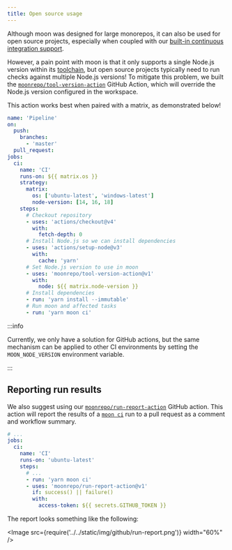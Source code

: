 ```yaml
---
title: Open source usage
---
```



Although moon was designed for large monorepos, it can also be used for open source projects,
especially when coupled with our [built-in continuous integration support](./ci).

However, a pain point with moon is that it only supports a single Node.js version within its
[toolchain](../concepts/toolchain), but open source projects typically need to run checks against
multiple Node.js versions! To mitigate this problem, we built the
[`moonrepo/tool-version-action`](https://github.com/moonrepo/tool-version-action) GitHub Action,
which will override the Node.js version configured in the workspace.

This action works best when paired with a matrix, as demonstrated below!

```yaml title=".github/workflows/ci.yml"
name: 'Pipeline'
on:
  push:
    branches:
      - 'master'
  pull_request:
jobs:
  ci:
    name: 'CI'
    runs-on: ${{ matrix.os }}
    strategy:
      matrix:
        os: ['ubuntu-latest', 'windows-latest']
        node-version: [14, 16, 18]
    steps:
      # Checkout repository
      - uses: 'actions/checkout@v4'
        with:
          fetch-depth: 0
      # Install Node.js so we can install dependencies
      - uses: 'actions/setup-node@v3'
        with:
          cache: 'yarn'
      # Set Node.js version to use in moon
      - uses: 'moonrepo/tool-version-action@v1'
        with:
          node: ${{ matrix.node-version }}
      # Install dependencies
      - run: 'yarn install --immutable'
      # Run moon and affected tasks
      - run: 'yarn moon ci'
```

:::info

Currently, we only have a solution for GitHub actions, but the same mechanism can be applied to
other CI environments by setting the `MOON_NODE_VERSION` environment variable.

:::

## Reporting run results

We also suggest using our
[`moonrepo/run-report-action`](https://github.com/marketplace/actions/moon-ci-run-reports) GitHub
action. This action will report the results of a [`moon ci`](../commands/ci) run to a pull request
as a comment and workflow summary.

```yaml title=".github/workflows/ci.yml"
# ...
jobs:
  ci:
    name: 'CI'
    runs-on: 'ubuntu-latest'
    steps:
      # ...
      - run: 'yarn moon ci'
      - uses: 'moonrepo/run-report-action@v1'
        if: success() || failure()
        with:
          access-token: ${{ secrets.GITHUB_TOKEN }}
```

The report looks something like the following:

<Image src={require('../../static/img/github/run-report.png')} width="60%" />
